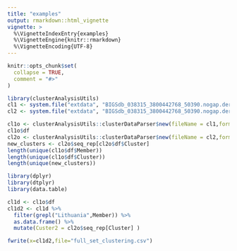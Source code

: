 ```yaml
---
title: "examples"
output: rmarkdown::html_vignette
vignette: >
  %\VignetteIndexEntry{examples}
  %\VignetteEngine{knitr::rmarkdown}
  %\VignetteEncoding{UTF-8}
---
```


```r
knitr::opts_chunk$set(
  collapse = TRUE,
  comment = "#>"
)
```

```r
library(clusterAnalysisUtils)
cl1 <- system.file("extdata", "BIGSdb_038315_3800442768_50390.nogap.derep.uc", package="clusterAnalysisUtils")
cl2 <- system.file("extdata", "BIGSdb_038315_3800442768_50390.nogap.derep.swarm.uc", package="clusterAnalysisUtils")

cl1o <- clusterAnalysisUtils::clusterDataParser$new(fileName = cl1,format = "UC",remove_sizes = T)
cl1o$df
cl2o <- clusterAnalysisUtils::clusterDataParser$new(fileName = cl2,format = "UC",remove_sizes = T)
new_clusters <- cl2o$seq_rep[cl2o$df$Cluster]
length(unique(cl1o$df$Member))
length(unique(cl1o$df$Cluster))
length(unique(new_clusters))


```


```r
library(dplyr)
library(dtplyr)
library(data.table)

cl1d <- cl1o$df
cl1d2 <- cl1d %>%
  filter(grepl("Lithuania",Member)) %>%
  as.data.frame() %>%
  mutate(Custer2 = cl2o$seq_rep[Cluster] )

fwrite(x=cl1d2,file="full_set_clustering.csv")
```
